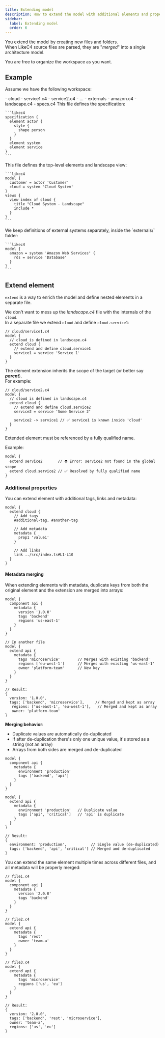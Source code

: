 ```yaml
---
title: Extending model
description: How to extend the model with additional elements and properties from other files
sidebar: 
  label: Extending model
  order: 6
---
```



You extend the model by creating new files and folders.  
When LikeC4 source files are parsed, they are "_merged_" into a single architecture model.

You are free to organize the workspace as you want.


## Example

Assume we have the following workspace:

<FileTree>
- cloud
  - service1.c4
  - service2.c4
  - ...
- externals
  - amazon.c4
- landscape.c4
- specs.c4
</FileTree>


<Tabs>
  <TabItem label="specs.c4">
    This file defines the specification:

    ```likec4
    specification {
      element actor {
        style {
          shape person
        }
      }
      element system
      element service
    }
    ```
  </TabItem>
  <TabItem label="landscape.c4">
    This file defines the top-level elements and landscape view:

    ```likec4
    model {
      customer = actor 'Customer'
      cloud = system 'Cloud System'
    }
    views {
      view index of cloud {
        title "Cloud System - Landscape"
        include *
      }
    }
    ```
  </TabItem>
  <TabItem label="externals/amazon.c4">
    We keep definitions of external systems separately, inside the `externals/` folder:
    
    ```likec4
    model {
      amazon = system 'Amazon Web Services' {
        rds = service 'Database'
      }
    }
    ```
  </TabItem>
</Tabs>

## Extend element

`extend` is a way to enrich the model and define nested elements in a separate file.


We don't want to mess up the _landscape.c4_ file with the internals of the `cloud`.  
In a separate file we extend `cloud` and define `cloud.service1`:

```likec4
// cloud/service1.c4
model {
  // cloud is defined in landscape.c4
  extend cloud {
    // extend and define cloud.service1
    service1 = service 'Service 1'
  }
}
```

The element extension inherits the scope of the target (or better say _**parent**_).  
For example:

```likec4
// cloud/service2.c4
model {
  // cloud is defined in landscape.c4
  extend cloud {
    // extend and define cloud.service2
    service2 = service 'Some Service 2'

    service2 -> service1 // ✅ service1 is known inside 'cloud'
  }
}
```

<Aside type='caution'>
Extended element must be referenced by a fully qualified name.  

Example:

```likec4
model {
  extend service2       // ⛔️ Error: service2 not found in the global scope
  extend cloud.service2 // ✅ Resolved by fully qualified name
}
```
</Aside>

### Additional properties

You can extend element with additional tags, links and metadata:

```likec4
model {
  extend cloud {
    // Add tags
    #additional-tag, #another-tag

    // Add metadata
    metadata {
      prop1 'value1'
    }

    // Add links
    link ../src/index.ts#L1-L10
  }
}
```

#### Metadata merging

When extending elements with metadata, duplicate keys from both the original element and the extension are merged into arrays:

```likec4
model {
  component api {
    metadata {
      version '1.0.0'
      tags 'backend'
      regions 'us-east-1'
    }
  }
}

// In another file
model {
  extend api {
    metadata {
      tags 'microservice'        // Merges with existing 'backend'
      regions ['eu-west-1']      // Merges with existing 'us-east-1'
      owner 'platform-team'      // New key
    }
  }
}

// Result:
{
  version: '1.0.0',
  tags: ['backend', 'microservice'],     // Merged and kept as array
   regions: ['us-east-1', 'eu-west-1'],   // Merged and kept as array
   owner: 'platform-team'
}
```

**Merging behavior:**
- Duplicate values are automatically de-duplicated
- If after de-duplication there's only one unique value, it's stored as a string (not an array)
- Arrays from both sides are merged and de-duplicated

```likec4
model {
  component api {
    metadata {
      environment 'production'
      tags ['backend', 'api']
    }
  }
}

model {
  extend api {
    metadata {
      environment 'production'   // Duplicate value
      tags ['api', 'critical']   // 'api' is duplicate
    }
  }
}

// Result:
{
  environment: 'production',           // Single value (de-duplicated)
  tags: ['backend', 'api', 'critical'] // Merged and de-duplicated
}
```

You can extend the same element multiple times across different files, and all metadata will be properly merged:

```likec4
// file1.c4
model {
  component api {
    metadata {
      version '2.0.0'
      tags 'backend'
    }
  }
}

// file2.c4
model {
  extend api {
    metadata {
      tags 'rest'
      owner 'team-a'
    }
  }
}

// file3.c4
model {
  extend api {
    metadata {
      tags 'microservice'
      regions ['us', 'eu']
    }
  }
}

// Result:
{
  version: '2.0.0',
  tags: ['backend', 'rest', 'microservice'],
  owner: 'team-a',
  regions: ['us', 'eu']
}
```
